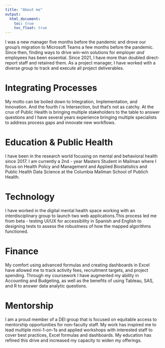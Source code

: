 ```yaml
---
title: "About me"
output: 
  html_document:
    toc: true
    toc_float: true
---
```




I was a new manager five months before the pandemic and drove our group's migration to Microsoft Teams a few months before the pandemic. Since then, finding ways to drive win-win solutions for employer _and_ employees has been essential. Since 2021, I have more than doubled direct-report staff and retained them. As a project manager, I have worked with a diverse group to track and execute all project deliverables. 

# Integrating Processes 

My motto can be boiled down to Integration, Implementation, and Innovation. And the fourth _I_ is Intersection, but that's not as catchy. At the crux of Public Health is bringing multiple stakeholders to the table to answer questions and I have several years experience bringing multiple specialists to address process gaps and innovate new workflows. 


# Education & Public Health

I have been in the research world focusing on mental and behavioral health since 2017. I am currently a 2nd - year Masters Student in Mailman where I focus on Health Policy and Management and Applied Biostatistics and Public Health Data Science at the Columbia Mailman School of Publich Health.


# Technology

I have worked in the digital mental health space working with an interdisciplinary group to launch two web applications.This process led me from beta - testing UI/UX for accessibility in Spanish and English to designing tests to assess the robustness of how the mapped algorithms functioned.


# Finance

My comfort using advanced formulas and creating dashboards in Excel have allowed me to track activity fees, recruitment targets, and project spending. Through my coursework I have augmented my ability in Accounting and Budgeting, as well as the benefits of using Tableau, SAS, and R to answer data analytic questions.

# Mentorship 

I am a proud member of a DEI group that is focused on equitable access to mentorship opportunities for non-faculty staff. My work has inspired me to lead multiple mini-1-on-1s and applied workshops with interested staff to cover best practices, Excel formulas and dashboards. My education has refined this drive and increased my capacity to widen my offerings.